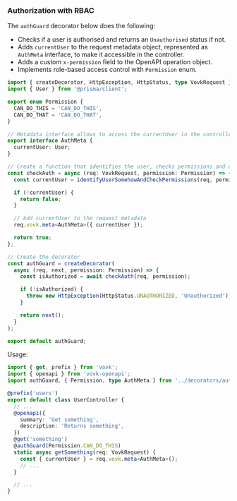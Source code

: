 
### Authorization with RBAC

The `authGuard` decorator below does the following:

- Checks if a user is authorised and returns an `Unauthorised` status if not.
- Adds `currentUser` to the request metadata object, represented as `AuthMeta` interface, to make it accessible in the controller.
- Adds a custom `x-permission` field to the OpenAPI operation object.
- Implements role-based access control with `Permission` enum.

```ts filename="src/decorators/authGuard.ts"
import { createDecorator, HttpException, HttpStatus, type VovkRequest } from 'vovk';
import { User } from '@prisma/client';

export enum Permission {
  CAN_DO_THIS = 'CAN_DO_THIS',
  CAN_DO_THAT = 'CAN_DO_THAT',
}

// Metadata interface allows to access the currentUser in the controller
export interface AuthMeta {
  currentUser: User;
}

// Create a function that identifies the user, checks permissions and updates the request metadata
const checkAuth = async (req: VovkRequest, permission: Permission) => {
  const currentUser = identifyUserSomehowAndCheckPermissions(req, permission);

  if (!currentUser) {
    return false;
  }

  // Add currentUser to the request metadata
  req.vovk.meta<AuthMeta>({ currentUser });

  return true;
};

// Create the decorator
const authGuard = createDecorator(
  async (req, next, permission: Permission) => {
    const isAuthorized = await checkAuth(req, permission);

    if (!isAuthorized) {
      throw new HttpException(HttpStatus.UNAUTHORIZED, 'Unauthorized');
    }

    return next();
  }
);

export default authGuard;
```

Usage:

```ts filename="src/modules/user/UserController.ts"
import { get, prefix } from 'vovk';
import { openapi } from 'vovk-openapi';
import authGuard, { Permission, type AuthMeta } from '../decorators/authGuard';

@prefix('users')
export default class UserController {
  // ...
  @openapi({
    summary: 'Get something',
    description: 'Returns something',
  })
  @get('something')
  @authGuard(Permission.CAN_DO_THIS)
  static async getSomething(req: VovkRequest) {
    const { currentUser } = req.vovk.meta<AuthMeta>();
    // ...
  }

  // ...
}
```
